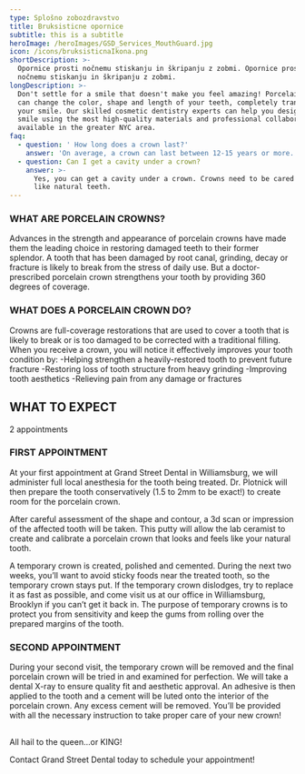```yaml
---
type: Splošno zobozdravstvo
title: Bruksisticne opornice
subtitle: this is a subtitle
heroImage: /heroImages/GSD_Services_MouthGuard.jpg
icon: /icons/bruksisticnaIkona.png
shortDescription: >-
  Opornice prosti nočnemu stiskanju in škripanju z zobmi. Opornice prosti
  nočnemu stiskanju in škripanju z zobmi.
longDescription: >-
  Don't settle for a smile that doesn't make you feel amazing! Porcelain Veneers
  can change the color, shape and length of your teeth, completely transforming
  your smile. Our skilled cosmetic dentistry experts can help you design your
  smile using the most high-quality materials and professional collaborators
  available in the greater NYC area.
faq:
  - question: ' How long does a crown last?'
    answer: 'On average, a crown can last between 12-15 years or more.'
  - question: Can I get a cavity under a crown?
    answer: >-
      Yes, you can get a cavity under a crown. Crowns need to be cared for just
      like natural teeth.
---
```


### WHAT ARE PORCELAIN CROWNS?

Advances in the strength and appearance of porcelain crowns have made them the leading choice in restoring damaged teeth to their former splendor. A tooth that has been damaged by root canal, grinding, decay or fracture is likely to break from the stress of daily use. But a doctor-prescribed porcelain crown strengthens your tooth by providing 360 degrees of coverage.

### WHAT DOES A PORCELAIN CROWN DO?

Crowns are full-coverage restorations that are used to cover a tooth that is likely to break or is too damaged to be corrected with a traditional filling. When you receive a crown, you will notice it effectively improves your tooth condition by:
-Helping strengthen a heavily-restored tooth to prevent future fracture
-Restoring loss of tooth structure from heavy grinding
-Improving tooth aesthetics
-Relieving pain from any damage or fractures

## WHAT TO EXPECT

2 appointments

### FIRST APPOINTMENT

At your first appointment at Grand Street Dental in Williamsburg, we will administer full local anesthesia for the tooth being treated. Dr. Plotnick will then prepare the tooth conservatively (1.5 to 2mm to be exact!) to create room for the porcelain crown.

After careful assessment of the shape and contour, a 3d scan or impression of the affected tooth will be taken. This putty will allow the lab ceramist to create and calibrate a porcelain crown that looks and feels like your natural tooth.

A temporary crown is created, polished and cemented. During the next two weeks, you’ll want to avoid sticky foods near the treated tooth, so the temporary crown stays put. If the temporary crown dislodges, try to replace it as fast as possible, and come visit us at our office in Williamsburg, Brooklyn if you can’t get it back in. The purpose of temporary crowns is to protect you from sensitivity and keep the gums from rolling over the prepared margins of the tooth.

### SECOND APPOINTMENT

During your second visit, the temporary crown will be removed and the final porcelain crown will be tried in and examined for perfection. We will take a dental X-ray to ensure quality fit and aesthetic approval. An adhesive is then applied to the tooth and a cement will be luted onto the interior of the porcelain crown. Any excess cement will be removed. You’ll be provided with all the necessary instruction to take proper care of your new crown!

##

All hail to the queen…or KING!

Contact Grand Street Dental today to schedule your appointment!
